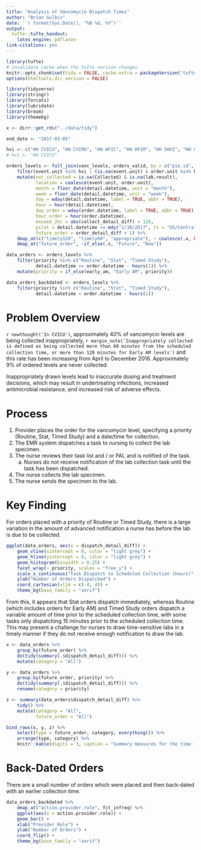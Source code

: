 ```yaml
---
title: "Analysis of Vancomycin Dispatch Times"
author: "Brian Gulbis"
date: '`r format(Sys.Date(), "%B %d, %Y")`'
output:
  tufte::tufte_handout:
    latex_engine: pdflatex
link-citations: yes
---
```


```r
library(tufte)
# invalidate cache when the tufte version changes
knitr::opts_chunk$set(tidy = FALSE, cache.extra = packageVersion('tufte'), echo = FALSE, message = FALSE)
options(htmltools.dir.version = FALSE)
```

```r
library(tidyverse)
library(stringr)
library(forcats)
library(lubridate)
library(broom)
library(themebg)

x <- dirr::get_rds("../data/tidy")

end_date <- "2017-03-05"

hvi <- c("HH CVICU", "HH CVIMU", "HH HFIC", "HH HFIM", "HH 5HVI", "HH CCU", "HVI CIMU")
# hvi <- "HH CVICU"

orders_levels <- full_join(vanc_levels, orders_valid, by = c("pie.id", "order.id")) %>%
    filter(event.unit %in% hvi | (is.na(event.unit) & order.unit %in% hvi)) %>%
    mutate(not_collected = is.na(Collected) & is.na(lab.result),
           location = coalesce(event.unit, order.unit),
           month = floor_date(detail.datetime, unit = "month"),
           week = floor_date(detail.datetime, unit = "week"),
           day = wday(detail.datetime, label = TRUE, abbr = TRUE),
           hour = hour(detail.datetime),
           day_order = wday(order.datetime, label = TRUE, abbr = TRUE),
           hour_order = hour(order.datetime),
           exceed_2hr = abs(collect_detail_diff) > 120,
           pilot = detail.datetime >= mdy("1/30/2017", tz = "US/Central"),
           future_order = order_detail_diff > 1) %>%
    dmap_at(c("timely120", "timely60", "appropriate"), ~ coalesce(.x, FALSE)) %>%
    dmap_at("future_order", ~if_else(.x, "Future", "Now"))
```

```r
data_orders <- orders_levels %>%
    filter(priority %in% c("Routine", "Stat", "Timed Study"),
           detail.datetime >= order.datetime - hours(1)) %>%
    mutate(priority = if_else(early_am, "Early AM", priority))

data_orders_backdated <- orders_levels %>%
    filter(priority %in% c("Routine", "Stat", "Timed Study"),
           detail.datetime < order.datetime - hours(1))
```

# Problem Overview

`r newthought('In CVICU')`, approximately 40% of vancomycin levels are being collected inappropriately, `r margin_note('Inappropriately collected is defined as being collected more than 60 minutes from the scheduled collection time, or more than 120 minutes for Early AM levels')` and this rate has been increasing from April to December 2016. Approximately 9% of ordered levels are never collected.   

Inappropriately drawn levels lead to inaccurate dosing and treatment decisions, which may result in undertreating infections, increased antimicrobial resistance, and increased risk of adverse effects.  

# Process

1. Provider places the order for the vancomycin level, specifying a priority (Routine, Stat, Timed Study) and a date/time for collection.
1. The EMR system dispatches a task to nursing to collect the lab specimen. 
1. The nurse reviews their task list and / or PAL and is notified of the task. 
    a. Nurses do not receive notification of the lab collection task until the task has been dispatched.
1. The nurse collects the lab specimen.
1. The nurse sends the specimen to the lab.

# Key Finding

For orders placed with a priority of Routine or Timed Study, there is a large variation in the amount of advanced notification a nurse has before the lab is due to be collected.

```r
ggplot(data_orders, aes(x = dispatch_detail_diff)) +
    geom_vline(xintercept = 0, color = "light grey") +
    geom_hline(yintercept = 0, color = "light grey") +
    geom_histogram(binwidth = 0.25) +
    facet_wrap(~ priority, scales = "free_y") +
    scale_x_continuous("Task Dispatch to Scheduled Collection (hours)", breaks = seq(-12, 12, 2)) +
    ylab("Number of Orders Dispatched") +
    coord_cartesian(xlim = c(-4, 4)) +
    theme_bg(base_family = "serif")
```

From this, it appears that Stat orders dispatch immediately, whereas Routine (which includes orders for Early AM) and Timed Study orders dispatch a variable amount of time prior to the scheduled collection time, with some tasks only dispatching 15 minutes prior to the scheduled collection time. This may present a challenge for nurses to draw time-sensitive labs in a timely manner if they do not receive enough notification to draw the lab.

```r
x <- data_orders %>%
    group_by(future_order) %>%
    do(tidy(summary(.$dispatch_detail_diff))) %>%
    mutate(category = "All") 

y <- data_orders %>%
    group_by(future_order, priority) %>%
    do(tidy(summary(.$dispatch_detail_diff))) %>%
    rename(category = priority)

z <- summary(data_orders$dispatch_detail_diff) %>%
    tidy() %>%
    mutate(category = "All",
           future_order = "All")

bind_rows(x, y, z) %>%
    select(type = future_order, category, everything()) %>%
    arrange(type, category) %>%
    knitr::kable(digits = 3, caption = "Summary measures for the time from dispatch to scheduled collection")
```

# Back-Dated Orders

There are a small number of orders which were placed and then back-dated with an earlier collection time.

```r
data_orders_backdated %>%
    dmap_at("action.provider.role", fct_infreq) %>%
    ggplot(aes(x = action.provider.role)) +
    geom_bar() +
    xlab("Provider Role") +
    ylab("Number of Orders") +
    coord_flip() +
    theme_bg(base_family = "serif")
```
